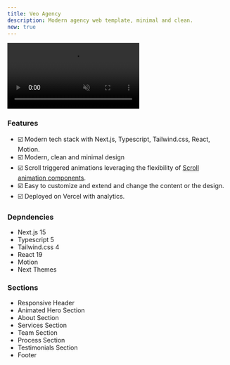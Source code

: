 ```yaml
---
title: Veo Agency
description: Modern agency web template, minimal and clean.
new: true
---
```


<div className="flex max-w-[800px] flex-col gap-4">
  <video
    autoPlay
    muted
    loop
    src="/videos/veo-preview.mp4"
    className="w-full rounded-xl border"
  />
  <div className="flex w-full flex-col gap-2 sm:flex-row">
    <TemplateOpen url="https://veo-agency-template.vercel.app/" free />
  </div>
</div>

### Features

- ☑️ Modern tech stack with Next.js, Typescript, Tailwind.css, React, Motion.
- ☑️ Modern, clean and minimal design
- ☑️ Scroll triggered animations leveraging the flexibility of [Scroll animation components](https://systaliko-ui.vercel.app/docs/blocks/scroll-animations).
- ☑️ Easy to customize and extend and change the content or the design.
- ☑️ Deployed on Vercel with analytics.

### Depndencies

- Next.js 15
- Typescript 5
- Tailwind.css 4
- React 19
- Motion
- Next Themes

### Sections

- Responsive Header
- Animated Hero Section
- About Section
- Services Section
- Team Section
- Process Section
- Testimonials Section
- Footer
